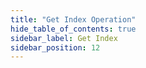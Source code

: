 ```yaml
---
title: "Get Index Operation"
hide_table_of_contents: true
sidebar_label: Get Index
sidebar_position: 12
---
```





<LanguageSwitcher supportedLanguages={supportedLanguages} />

<LanguageContent language="csharp">
   <GetIndexCsharp />
</LanguageContent>

<LanguageContent language="java">
   <GetIndexJava />
</LanguageContent>

<LanguageContent language="nodejs">
   <GetIndexNodejs />
</LanguageContent>


<!---
### Indexes
- [What are Indexes](../../../../indexes/what-are-indexes)
- [Creating and Deploying Indexes](../../../../indexes/creating-and-deploying)
- [Index Administration](../../../../indexes/index-administration)

### Operations
- [How to Get Indexes](../../../../client-api/operations/maintenance/indexes/get-indexes)
- [How to Put Indexes](../../../../client-api/operations/maintenance/indexes/put-indexes)
- [How to Delete Index](../../../../client-api/operations/maintenance/indexes/delete-index)


-->
